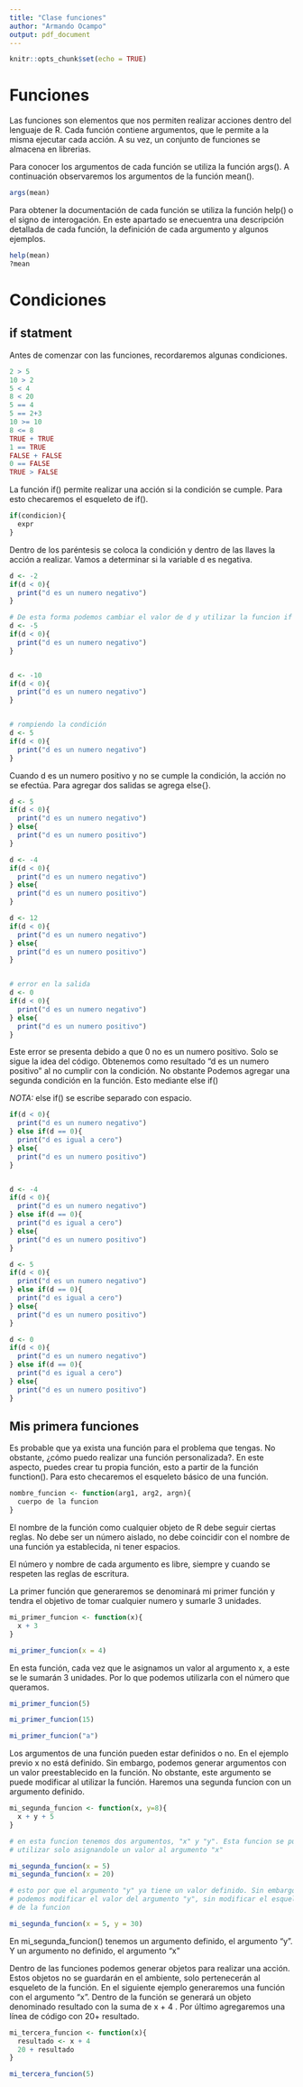 ```yaml
---
title: "Clase funciones"
author: "Armando Ocampo"
output: pdf_document
---
```


```r
knitr::opts_chunk$set(echo = TRUE)
```

# Funciones

Las funciones son elementos que nos permiten realizar acciones dentro del lenguaje de R. Cada función contiene argumentos, que le permite a la misma ejecutar cada acción. A su vez, un conjunto de funciones se almacena en librerias.

Para conocer los argumentos de cada función se utiliza la función args(). A continuación observaremos los argumentos de la función mean().

```r
args(mean)
```

Para obtener la documentación de cada función se utiliza la función help() o el signo de interogación. En este apartado se enecuentra una descripción detallada de cada función, la definición de cada argumento y algunos ejemplos.

```r
help(mean)
?mean
```

# Condiciones

## if statment

Antes de comenzar con las funciones, recordaremos algunas condiciones.

```r
2 > 5
10 > 2
5 < 4
8 < 20
5 == 4
5 == 2+3
10 >= 10
8 <= 8
TRUE + TRUE
1 == TRUE
FALSE + FALSE
0 == FALSE
TRUE > FALSE
```

La función if() permite realizar una acción si la condición se cumple. Para esto checaremos el esqueleto de if().

```r
if(condicion){
  expr
}
```

Dentro de los paréntesis se coloca la condición y dentro de las llaves la acción a realizar.
Vamos a determinar si la variable d es negativa.

```r
d <- -2
if(d < 0){
  print("d es un numero negativo")
}

# De esta forma podemos cambiar el valor de d y utilizar la funcion if
d <- -5
if(d < 0){
  print("d es un numero negativo")
}


d <- -10
if(d < 0){
  print("d es un numero negativo")
}


# rompiendo la condición
d <- 5
if(d < 0){
  print("d es un numero negativo")
}
```

Cuando d es un numero positivo y no se cumple la condición, la acción no se efectúa. Para agregar dos salidas se agrega else{}. 

```r
d <- 5
if(d < 0){
  print("d es un numero negativo")
} else{
  print("d es un numero positivo")
}

d <- -4
if(d < 0){
  print("d es un numero negativo")
} else{
  print("d es un numero positivo")
}

d <- 12
if(d < 0){
  print("d es un numero negativo")
} else{
  print("d es un numero positivo")
}


# error en la salida
d <- 0
if(d < 0){
  print("d es un numero negativo")
} else{
  print("d es un numero positivo")
}
```

Este error se presenta debido a que 0 no es un numero positivo. Solo se sigue la idea del código. Obtenemos como resultado "d es un numero positivo" al no cumplir con la condición. No obstante Podemos agregar una segunda condición en la función. Esto mediante else if()

*NOTA:* else if() se escribe separado con espacio.

```r
if(d < 0){
  print("d es un numero negativo")
} else if(d == 0){
  print("d es igual a cero")
} else{
  print("d es un numero positivo")
}


d <- -4
if(d < 0){
  print("d es un numero negativo")
} else if(d == 0){
  print("d es igual a cero")
} else{
  print("d es un numero positivo")
}

d <- 5
if(d < 0){
  print("d es un numero negativo")
} else if(d == 0){
  print("d es igual a cero")
} else{
  print("d es un numero positivo")
}

d <- 0
if(d < 0){
  print("d es un numero negativo")
} else if(d == 0){
  print("d es igual a cero")
} else{
  print("d es un numero positivo")
}
```

## Mis primera funciones

Es probable que ya exista una función para el problema que tengas. No obstante, ¿cómo puedo realizar una función personalizada?. En este aspecto, puedes crear tu propia función, esto a partir de la función function(). Para esto checaremos el esqueleto básico de una función.

```r
nombre_funcion <- function(arg1, arg2, argn){
  cuerpo de la funcion
}
```

El nombre de la función como cualquier objeto de R debe seguir ciertas reglas. No debe ser un número aislado, no debe coincidir con el nombre de una función ya establecida, ni tener espacios.

El número y nombre de cada argumento es libre, siempre y cuando se respeten las reglas de escritura.

La primer función que generaremos se denominará mi primer función y tendra el objetivo de tomar cualquier numero y sumarle 3 unidades.

```r
mi_primer_funcion <- function(x){
  x + 3
}

mi_primer_funcion(x = 4)
```

En esta función, cada vez que le asignamos un valor al argumento x, a este se le sumarán 3 unidades. Por lo que podemos utilizarla con el número que queramos.

```r
mi_primer_funcion(5)

mi_primer_funcion(15)

mi_primer_funcion("a")

```

Los argumentos de una función pueden estar definidos o no. En el ejemplo previo x no está definido. Sin embargo, podemos generar argumentos con un valor preestablecido en la función. No obstante, este argumento se puede modificar al utilizar la función. Haremos una segunda funcion con un argumento definido.

```r
mi_segunda_funcion <- function(x, y=8){
  x + y + 5
}

# en esta funcion tenemos dos argumentos, "x" y "y". Esta funcion se puede
# utilizar solo asignandole un valor al argumento "x"

mi_segunda_funcion(x = 5)
mi_segunda_funcion(x = 20)

# esto por que el argumento "y" ya tiene un valor definido. Sin embargo, 
# podemos modificar el valor del argumento "y", sin modificar el esqueleto
# de la funcion

mi_segunda_funcion(x = 5, y = 30)
```

En mi_segunda_funcion() tenemos un argumento definido, el argumento "y". Y un argumento no definido, el argumento "x"


Dentro de las funciones podemos generar objetos para realizar una acción. Estos objetos no se guardarán en el ambiente, solo pertenecerán al esqueleto de la función. En el siguiente ejemplo generaremos una función con el argumento "x". Dentro de la función se generará un objeto denominado resultado con la suma de x + 4 . Por último agregaremos una línea de código con 20+ resultado.

```r
mi_tercera_funcion <- function(x){
  resultado <- x + 4
  20 + resultado
}

mi_tercera_funcion(5)
```




